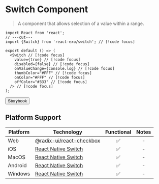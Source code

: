 
# Switch Component

> A component that allows selection of a value within a range.

<Switch
  disabled={false}
  onValueChange={console.log}
  thumbColor="#FFF"
  onColor="#FFF"
  offColor="#333"
/>

```tsx twoslash
import React from 'react';
// ---cut---
import {Switch} from 'react-exo/switch'; // [!code focus]

export default () => (
  <Switch // [!code focus]
    value={true} // [!code focus]
    disabled={false} // [!code focus]
    onValueChange={console.log} // [!code focus]
    thumbColor="#FFF" // [!code focus]
    onColor="#FFF" // [!code focus]
    offColor="#333" // [!code focus]
  /> // [!code focus]
);
```

<Button href="https://exo.fig.run/?path=/docs/primitives-switch">Storybook</Button>

## Platform Support

| Platform | Technology | Functional | Notes |
| -------- | ---------- | :--------: | :---: |
| Web | [@radix-ui/react-checkbox](https://www.radix-ui.com/primitives/docs/components/switch) | ✅ | - |
| iOS | [React Native Switch](https://reactnative.dev/docs/switch) | ✅ | - |
| MacOS | [React Native Switch](https://reactnative.dev/docs/switch) | ✅ | - |
| Android | [React Native Switch](https://reactnative.dev/docs/switch) | ✅ | - |
| Windows | [React Native Switch](https://reactnative.dev/docs/switch) | ✅ | - |
